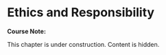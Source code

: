 # Ethics and Responsibility

:::: {.notebox data-latex=""}
::: {.center data-latex=""}
**Course Note:**
:::

This chapter is under construction. Content is hidden.
::::

